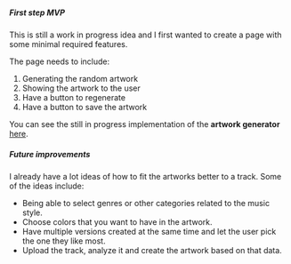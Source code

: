 <title>Artwork generator | Portfolio</title>

##### First step *MVP*

This is still a work in progress idea and I first wanted to create a page with some minimal required
features.

The page needs to include:
1. Generating the random artwork
2. Showing the artwork to the user
3. Have a button to regenerate
4. Have a button to save the artwork

You can see the still in progress implementation of the **artwork generator**
[here](https://lol.example).

##### Future improvements

I already have a lot ideas of how to fit the artworks better to a track.
Some of the ideas include:
- Being able to select genres or other categories related to the music style.
- Choose colors that you want to have in the artwork.
- Have multiple versions created at the same time and let the user pick the one they like most.
- Upload the track, analyze it and create the artwork based on that data.
